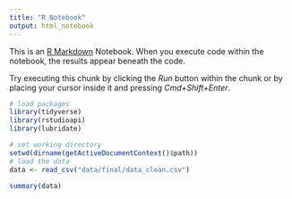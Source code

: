 ```yaml
---
title: "R Notebook"
output: html_notebook
---
```


This is an [R Markdown](http://rmarkdown.rstudio.com) Notebook. When you execute code within the notebook, the results appear beneath the code. 

Try executing this chunk by clicking the *Run* button within the chunk or by placing your cursor inside it and pressing *Cmd+Shift+Enter*. 

```r
# load packages
library(tidyverse)
library(rstudioapi)
library(lubridate)

# set working directory
setwd(dirname(getActiveDocumentContext()$path))
# load the data
data <- read_csv("data/final/data_clean.csv")
```

```r
summary(data)
```


